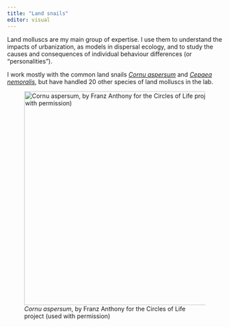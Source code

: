 ```yaml
---
title: "Land snails"
editor: visual
---
```


Land molluscs are my main group of expertise. I use them to understand the impacts of urbanization, as models in dispersal ecology, and to study the causes and consequences of individual behaviour differences (or "personalities").

I work mostly with the common land snails [*Cornu aspersum*](https://www.inaturalist.org/taxa/480298) and [*Cepaea nemoralis*](https://www.inaturalist.org/taxa/48586), but have handled 20 other species of land molluscs in the lab.

![*Cornu aspersum*, by Franz Anthony for the Circles of Life project (used with permission)](images/cornu_circles_of_life.jpg){fig-alt="A drawing of a garden snail." height="500"}
